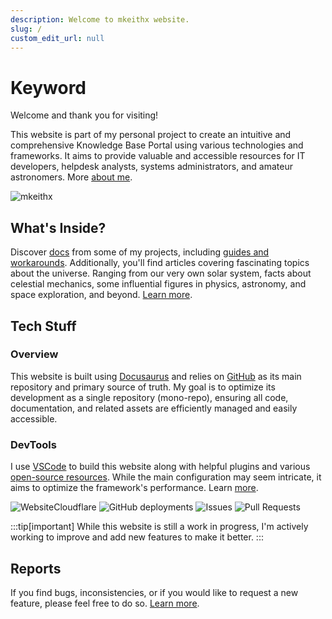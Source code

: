 ```yaml
---
description: Welcome to mkeithx website.
slug: /
custom_edit_url: null
---
```



# Keyword

Welcome and thank you for visiting!

This website is part of my personal project to create an intuitive and comprehensive Knowledge Base Portal using various technologies and frameworks. It aims to provide valuable and accessible resources for IT developers, helpdesk analysts, systems administrators, and amateur astronomers. More [about me](./me).

![mkeithx](../../public/img/github-banner.png)

## What's Inside?

Discover [docs](/docs/repo) from some of my projects, including [guides and workarounds](/docs/devops/guides-and-workarounds). Additionally, you'll find articles covering fascinating topics about the universe. Ranging from our very own solar system, facts about celestial mechanics, some influential figures in physics, astronomy, and space exploration, and beyond. [Learn more](../cosmos/).

## Tech Stuff

### Overview

This website is built using [Docusaurus](https://docusaurus.io) and relies on [GitHub](https://github.com/login) as its main repository and primary source of truth. My goal is to optimize its development as a single repository (mono-repo), ensuring all code, documentation, and related assets are efficiently managed and easily accessible.

### DevTools

I use [VSCode](https://code.visualstudio.com/) to build this website along with helpful plugins and various [open-source resources](/community). While the main configuration may seem intricate, it aims to optimize the framework's performance. Learn [more](/docs/configuration).

![WebsiteCloudflare](https://img.shields.io/website?url=https%3A%2F%2Fmkeithx.pages.dev&style=for-the-badge&logo=Cloudflare%20pages&label=Cloudflare)
![GitHub deployments](https://img.shields.io/github/deployments/mkeithx/mkeithx.github.io/github-pages?style=for-the-badge&label=Build)
![Issues](https://img.shields.io/github/issues/mkeithx/mkeithx.github.io?style=for-the-badge&label=Issues)
![Pull Requests](https://img.shields.io/github/issues-pr/mkeithx/mkeithx.github.io?style=for-the-badge&label=PR)

:::tip[important]
While this website is still a work in progress, I'm actively working to improve and add new features to make it better.
:::

## Reports
If you find bugs, inconsistencies, or if you would like to request a new feature, please feel free to do so. [Learn more](/community/contributing#issues). 


